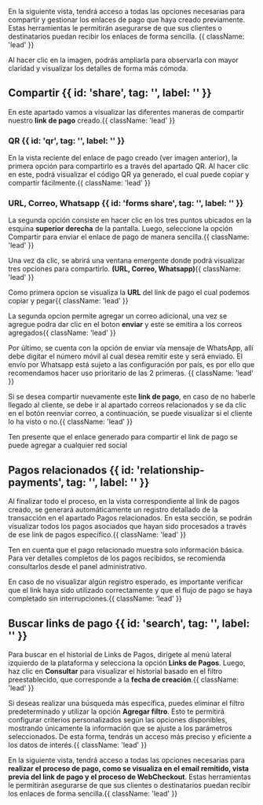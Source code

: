  


<HeroPattern />


En la siguiente vista, tendrá acceso a todas las opciones necesarias para compartir y gestionar los enlaces de pago que haya creado previamente. Estas herramientas le permitirán asegurarse de que sus clientes o destinatarios puedan recibir los enlaces de forma sencilla. {{ className: 'lead' }}

<Note>Al hacer clic en la imagen, podrás ampliarla para observarla con mayor claridad y visualizar los detalles de forma más cómoda.</Note>

## Compartir {{ id: 'share', tag: '', label: '' }}

En este apartado vamos a visualizar las diferentes maneras de compartir nuestro **link de pago** creado.{{ className: 'lead' }}

### QR {{ id: 'qr', tag: '', label: '' }}

En la vista reciente del enlace de pago creado (ver imagen anterior), la primera opción para compartirlo es a través del apartado QR. Al hacer clic en este, podrá visualizar el código QR ya generado, el cual puede copiar y compartir fácilmente.{{ className: 'lead' }}

<CenteredContainer>
  <div>
    <ImageZoom
      src="/Qr_link.webp"
      alt="Qr_link"
      className="w-full h-auto shadow rounded-md my-0 transition-transform duration-300 ease-in-out cursor-pointer hover:scale-110 focus:scale-110" 
    />
  </div>
</CenteredContainer>

### URL, Correo, Whatsapp {{ id: 'forms share', tag: '', label: '' }}

La segunda opción consiste en hacer clic en los tres puntos ubicados en la esquina **superior derecha** de la pantalla. Luego, seleccione la opción Compartir para enviar el enlace de pago de manera sencilla.{{ className: 'lead' }}


<CenteredContainer>
  <div>
    <ImageZoom
      src="/Share_link.webp"
      alt="Share_link"
      className="w-full h-auto shadow rounded-md my-0 transition-transform duration-300 ease-in-out cursor-pointer hover:scale-110 focus:scale-110" 
    />
  </div>
</CenteredContainer>

Una vez da clic, se abrirá una ventana emergente donde podrá visualizar tres opciones para compartirlo. **(URL, Correo, Whatsapp)**{{ className: 'lead' }}

Como primera opcion se visualiza la **URL** del link de pago el cual podemos copiar y pegar{{ className: 'lead' }}


<CenteredContainer>
  <div>
    <ImageZoom
      src="/Url_link.webp"
      alt="Url_link"
      className="w-full h-auto shadow rounded-md my-0 transition-transform duration-300 ease-in-out cursor-pointer hover:scale-110 focus:scale-110" 
    />
  </div>
</CenteredContainer>

La segunda opcion permite agregar un correo adicional, una vez se agregue podra dar clic en el boton **enviar** y este se emitira a los correos agregados{{ className: 'lead' }}

<CenteredContainer>
  <div>
    <ImageZoom
      src="/Email_link.webp"
      alt="Email_link"
      className="w-full h-auto shadow rounded-md my-0 transition-transform duration-300 ease-in-out cursor-pointer hover:scale-110 focus:scale-110" 
    />
  </div>
</CenteredContainer>

Por último, se cuenta con la opción de enviar vía mensaje de WhatsApp, allí debe digitar el número móvil al cual desea remitir este y será enviado. El envío por Whatsapp está sujeto a las configuración por país, es por ello que recomendamos hacer uso prioritario de las 2 primeras. {{ className: 'lead' }}

<CenteredContainer>
  <div>
    <ImageZoom
      src="/Wp_link.webp"
      alt="Wp_link"
      className="w-full h-auto shadow rounded-md my-0 transition-transform duration-300 ease-in-out cursor-pointer hover:scale-110 focus:scale-110" 
    />
  </div>
</CenteredContainer>

Si se desea compartir nuevamente este **link de pago**, en caso de no haberle llegado al cliente, se debe ir al apartado correos relacionados y se da clic en el botón reenviar correo, a continuación, se puede visualizar si el cliente lo ha visto o no.{{ className: 'lead' }}

<Note> Ten presente que el enlace generado para compartir el link de pago se puede agregar a cualquier red social</Note>

## Pagos relacionados {{ id: 'relationship-payments', tag: '', label: '' }}

Al finalizar todo el proceso, en la vista correspondiente al link de pagos creado, se generará automáticamente un registro detallado de la transacción en el apartado Pagos relacionados. En esta sección, se podrán visualizar todos los pagos asociados que hayan sido procesados a través de ese link de pagos específico.{{ className: 'lead' }}

<Note>Ten en cuenta que el pago relacionado muestra solo información básica. Para ver detalles completos de los pagos recibidos, se recomienda consultarlos desde el panel administrativo.</Note>

En caso de no visualizar algún registro esperado, es importante verificar que el link haya sido utilizado correctamente y que el flujo de pago se haya completado sin interrupciones.{{ className: 'lead' }}

## Buscar links de pago {{ id: 'search', tag: '', label: '' }}

Para buscar en el historial de Links de Pagos, dirígete al menú lateral izquierdo de la plataforma y selecciona la opción **Links de Pagos**. Luego, haz clic en **Consultar** para visualizar el historial basado en el filtro preestablecido, que corresponde a la **fecha de creación**.{{ className: 'lead' }}

Si deseas realizar una búsqueda más específica, puedes eliminar el filtro predeterminado y utilizar la opción **Agregar filtro**. Esto te permitirá configurar criterios personalizados según las opciones disponibles, mostrando únicamente la información que se ajuste a los parámetros seleccionados. De esta forma, tendrás un acceso más preciso y eficiente a los datos de interés.{{ className: 'lead' }}

<CenteredContainer>
  <div>
    <ImageZoom
      src="/Payments/searchPaymentLink.webp"
      alt="Search payment links"
      className="w-full h-auto shadow rounded-md my-0 transition-transform duration-300 ease-in-out cursor-pointer hover:scale-110 focus:scale-110" 
    />
  </div>
</CenteredContainer>

En la siguiente vista, tendrá acceso a todas las opciones necesarias para **realizar el proceso de pago, como se visualiza en el email remitido, vista previa del link de pago y el proceso de WebCheckout**. Estas herramientas le permitirán asegurarse de que sus clientes o destinatarios puedan recibir los enlaces de forma sencilla.{{ className: 'lead' }}